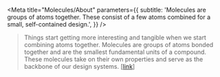 
<Meta
  title="Molecules/About"
  parameters={{
    subtitle:
      'Molecules are groups of atoms together. These consist of a few atoms combined for a small, self-contained design.',
  }}
/>

> Things start getting more interesting and tangible when we start combining atoms together.
> Molecules are groups of atoms bonded together and are the smallest fundamental units of a compound.
> These molecules take on their own properties and serve as the backbone of our design systems.
> [[link](https://bradfrost.com/blog/post/atomic-web-design/#molecules)]

<TableOfContents />
